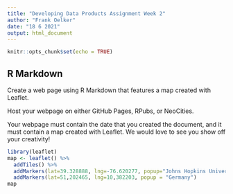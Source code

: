 ```yaml
---
title: "Developing Data Products Assignment Week 2"
author: "Frank Oelker"
date: "18 6 2021"
output: html_document
---
```


```r
knitr::opts_chunk$set(echo = TRUE)
```

## R Markdown

Create a web page using R Markdown that features a map created with Leaflet. 

Host your webpage on either GitHub Pages, RPubs, or NeoCities.

Your webpage must contain the date that you created the document, and it must contain a map created with Leaflet. We would love to see you show off your creativity! 

```r
library(leaflet)
map <- leaflet() %>%
  addTiles() %>%
  addMarkers(lat=39.328888, lng=-76.620277, popup="Johns Hopkins University") %>%
  addMarkers(lat=51,202465, lng=10,382203, popup = "Germany")
map
```